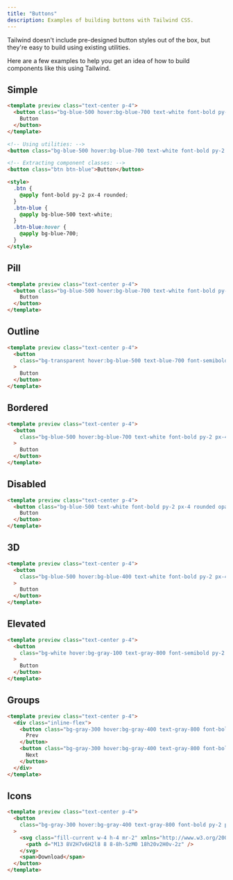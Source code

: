 ```yaml
---
title: "Buttons"
description: Examples of building buttons with Tailwind CSS.
---
```


Tailwind doesn't include pre-designed button styles out of the box, but they're easy to build using existing utilities.

Here are a few examples to help you get an idea of how to build components like this using Tailwind.

## Simple

```html
<template preview class="text-center p-4">
  <button class="bg-blue-500 hover:bg-blue-700 text-white font-bold py-2 px-4 rounded">
    Button
  </button>
</template>

<!-- Using utilities: -->
<button class="bg-blue-500 hover:bg-blue-700 text-white font-bold py-2 px-4 rounded">Button</button>

<!-- Extracting component classes: -->
<button class="btn btn-blue">Button</button>

<style>
  .btn {
    @apply font-bold py-2 px-4 rounded;
  }
  .btn-blue {
    @apply bg-blue-500 text-white;
  }
  .btn-blue:hover {
    @apply bg-blue-700;
  }
</style>
```

## Pill

```html
<template preview class="text-center p-4">
  <button class="bg-blue-500 hover:bg-blue-700 text-white font-bold py-2 px-4 rounded-full">
    Button
  </button>
</template>
```

## Outline

```html
<template preview class="text-center p-4">
  <button
    class="bg-transparent hover:bg-blue-500 text-blue-700 font-semibold hover:text-white py-2 px-4 border border-blue-500 hover:border-transparent rounded"
  >
    Button
  </button>
</template>
```

## Bordered

```html
<template preview class="text-center p-4">
  <button
    class="bg-blue-500 hover:bg-blue-700 text-white font-bold py-2 px-4 border border-blue-700 rounded"
  >
    Button
  </button>
</template>
```

## Disabled

```html
<template preview class="text-center p-4">
  <button class="bg-blue-500 text-white font-bold py-2 px-4 rounded opacity-50 cursor-not-allowed">
    Button
  </button>
</template>
```

## 3D

```html
<template preview class="text-center p-4">
  <button
    class="bg-blue-500 hover:bg-blue-400 text-white font-bold py-2 px-4 border-b-4 border-blue-700 hover:border-blue-500 rounded"
  >
    Button
  </button>
</template>
```

## Elevated

```html
<template preview class="text-center p-4">
  <button
    class="bg-white hover:bg-gray-100 text-gray-800 font-semibold py-2 px-4 border border-gray-400 rounded shadow"
  >
    Button
  </button>
</template>
```

## Groups

```html
<template preview class="text-center p-4">
  <div class="inline-flex">
    <button class="bg-gray-300 hover:bg-gray-400 text-gray-800 font-bold py-2 px-4 rounded-l">
      Prev
    </button>
    <button class="bg-gray-300 hover:bg-gray-400 text-gray-800 font-bold py-2 px-4 rounded-r">
      Next
    </button>
  </div>
</template>
```

## Icons

```html
<template preview class="text-center p-4">
  <button
    class="bg-gray-300 hover:bg-gray-400 text-gray-800 font-bold py-2 px-4 rounded inline-flex items-center"
  >
    <svg class="fill-current w-4 h-4 mr-2" xmlns="http://www.w3.org/2000/svg" viewBox="0 0 20 20">
      <path d="M13 8V2H7v6H2l8 8 8-8h-5zM0 18h20v2H0v-2z" />
    </svg>
    <span>Download</span>
  </button>
</template>
```
